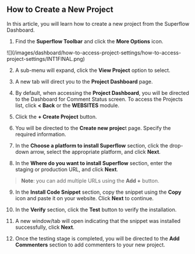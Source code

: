 ## How to Create a New Project

In this article, you will learn how to create a new project from the Superflow Dashboard.

1. Find the **Superflow Toolbar** and click the **More Options** icon.

<Frame>
![](/images/dashboard/how-to-access-project-settings/how-to-access-project-settings/INT1FINAL.png)
</Frame>

2. A sub-menu will expand, click the **View Project** option to select.

3. A new tab will direct you to the **Project Dashboard** page.

4. By default, when accessing the **Project Dashboard**, you will be directed to the Dashboard for Comment Status screen. To access the Projects list, click **< Back** or the **WEBSITES** module.



5. Click the **+ Create Project** button.



6. You will be directed to the **Create new projec**t page. Specify the required information.

7. In the **Choose a platform to install Superflow** section, click the drop-down arrow, select the appropriate platform, and click **Next**.



8. In the **Where do you want to install Superflow** section, enter the staging or production URL, and click **Next**.

> **Note**: you can add multiple URLs using the **Add +** button.



9. In the **Install Code Snippet** section, copy the snippet using the **Copy** icon and paste it on your website. Click **Next** to continue.



10. In the **Verify** section, click the **Test** button to verify the installation.



11. A new window/tab will open indicating that the snippet was installed successfully, click **Next**.



12. Once the testing stage is completed, you will be directed to the **Add Commenters** section to add commenters to your new project.





